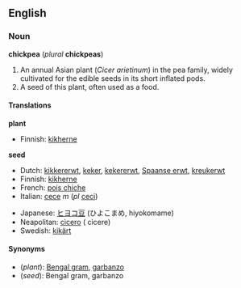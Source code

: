 ==English==
===Noun===
'''chickpea''' (''plural'' '''chickpeas''')

# An annual Asian plant (''Cicer arietinum'') in the pea family, widely cultivated for the edible seeds in its short inflated pods. 
# A seed of this plant, often used as a food.

==== Translations ====
'''plant'''
{{top}}
*Finnish: [[kikherne]]
{{mid}}
{{bottom}}

'''seed'''
{{top}}
*Dutch: [[kikkererwt]], [[keker]], [[kekererwt]], [[Spaanse erwt]], [[kreukerwt]]
*Finnish: [[kikherne]]
*French: [[pois chiche]]
*Italian: [[cece]] ''m'' (''pl'' [[ceci]])
{{mid}}
*Japanese: [[ヒヨコ豆]] (ひよこまめ, hiyokomame)
*Neapolitan: [[cìcero]] ({{p}} cìcere)
*Swedish: [[kikärt]]
{{bottom}}


====Synonyms====
*(''plant''): [[Bengal gram]], [[garbanzo]]
*(''seed''): Bengal gram, garbanzo